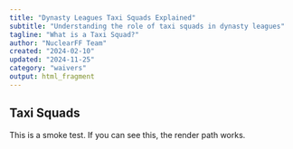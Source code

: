 ```yaml
---
title: "Dynasty Leagues Taxi Squads Explained"
subtitle: "Understanding the role of taxi squads in dynasty leagues"
tagline: "What is a Taxi Squad?"
author: "NuclearFF Team"
created: "2024-02-10"
updated: "2024-11-25"
category: "waivers"
output: html_fragment
---
```


## Taxi Squads

This is a smoke test. If you can see this, the render path works.